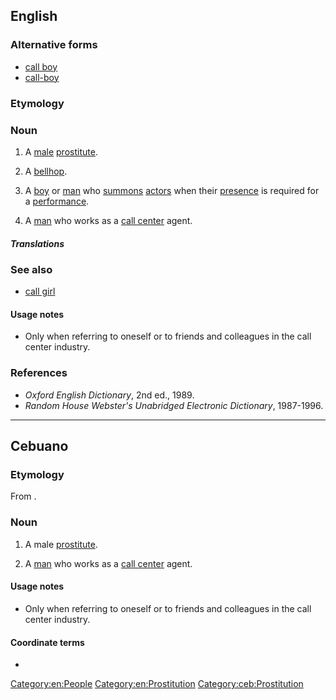 ==English==

===Alternative forms===
* [[call boy]]
* [[call-boy]]

===Etymology===
{{compound|en|call|boy}}

===Noun===
{{en-noun}}

# {{lb|en|euphemistic}} A [[male]] [[prostitute]].
# {{lb|en|dated}} A [[bellhop]].
# {{lb|en|theater}} A [[boy]] or [[man]] who [[summon]]s [[actor]]s when their [[presence]] is required for a [[performance]].
# {{lb|en|Cebu|humorous}} A [[man]] who works as a [[call center]] agent. {{qualifier|see usage notes}}

=====Translations=====
{{trans-top|a boy or man who summons actors}}
{{trans-mid}}
{{trans-bottom}}

===See also===
* [[call girl]]

====Usage notes====
* Only when referring to oneself or to friends and colleagues in the call center industry.

===References===
* ''Oxford English Dictionary'', 2nd ed., 1989.
* ''Random House Webster's Unabridged Electronic Dictionary'', 1987-1996.

[[Category:en:People]]
[[Category:en:Prostitution]]

----

==Cebuano==

===Etymology===
From {{etyl|en|ceb}} {{m|en|callboy}}.

===Noun===
{{head|ceb|noun}}

# A male [[prostitute]].
# {{lb|ceb|humorous}} A [[man]] who works as a [[call center]] agent. {{qualifier|see usage notes}}

====Usage notes====
* Only when referring to oneself or to friends and colleagues in the call center industry.

====Coordinate terms====
* {{l|ceb|call girl}}

[[Category:ceb:Prostitution]]
